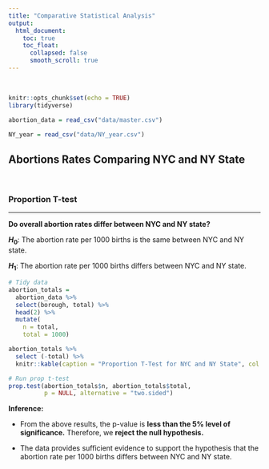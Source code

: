 ```yaml
---
title: "Comparative Statistical Analysis"
output: 
  html_document: 
    toc: true
    toc_float:
      collapsed: false
      smooth_scroll: true
---
```


&nbsp; 

```r
knitr::opts_chunk$set(echo = TRUE)
library(tidyverse)
```

```r
abortion_data = read_csv("data/master.csv")
```

```r
NY_year = read_csv("data/NY_year.csv")
```

## Abortions Rates Comparing NYC and NY State

&nbsp; 

### Proportion T-test
***

**Do overall abortion rates differ between NYC and NY state?**

**$H_0$**: The abortion rate per 1000 births is the same between NYC and NY state.

**$H_1$**: The abortion rate per 1000 births differs between NYC and NY state.

```r
# Tidy data
abortion_totals =
  abortion_data %>%
  select(borough, total) %>%
  head(2) %>%
  mutate(
    n = total,
    total = 1000)

abortion_totals %>% 
  select (-total) %>%
  knitr::kable(caption = "Proportion T-Test for NYC and NY State", col.names = c("Region", "Abortion Rate per 1000 births"), align = c('l', 'c'), format = "simple")
```

```r
# Run prop t-test
prop.test(abortion_totals$n, abortion_totals$total,
          p = NULL, alternative = "two.sided")
```

**Inference:**

- From the above results, the p-value is **less than the 5% level of significance.** Therefore, we **reject the null hypothesis.** 

- The data provides sufficient evidence to support the hypothesis that the abortion rate per 1000 births differs between NYC and NY state.

<div class="tocify-extend-page" data-unique="tocify-extend-page" style="height: 0;"></div> 
